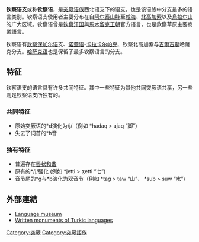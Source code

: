 {{unreferenced|time=2010-08-10T00:21:51+00:00}}
{{Infobox Language family
|name=钦察语
|region=見下圖
|map=Map-Kypchak Language World.png
|mapcaption=<center>
<span style="background-color:#FF0000;color:white;"> 钦察保加爾語組 </span>
<span style="background-color:#00B927;color:white;"> 钦察庫曼語組 </span>
<span style="background-color:#FF8400;color:white;"> 哈薩克-諾蓋語組 </span>
</center>
|familycolor=Altaic
|fam1=[[突厥语族|突厥语族]]
|child1=钦察保加爾語組
|child2=钦察庫曼語組
|child3=哈薩克-諾蓋語組
}}

'''钦察语支'''或称'''钦察语'''，是[[突厥语族|突厥语族]]西北语支下的语支，也是该语族中分支最多的语言类别。钦察语支使用者主要分布在自[[阿尔泰山脉|阿尔泰山脉]]至[[咸海|咸海]]、[[北高加索|北高加索]]以及[[烏拉尔山|烏拉尔山]]的广大区域。钦察语曾是[[钦察汗国|钦察汗国]]與[[馬木留克王朝|馬木留克王朝]]官方语言，也是欽察草原主要商業語言。

钦察语有[[欽察|欽察]][[保加尔语|保加尔语]]支、[[诺蓋语|诺蓋语]]-[[卡拉卡爾帕克語|卡拉卡尔帕克]]、钦察北高加索与[[吉爾吉斯|吉爾吉斯]]哈薩克分支。[[哈萨克语|哈萨克语]]也是保留了最多钦察语言的分支。

==特征==
钦察语支的语言具有许多共同特征。其中一些特征为其他共同突厥语共享，另一些则是钦察语支所独有的。
===共同特征===
*原始突厥语的*d演化为/j/（例如 *hadaq > ajaq “脚”）
*失去了词首的*h音
===独有特征===
*普遍存在[[元音和谐|唇状和谐]]{{Citation needed|date=August 2007}}
*原有的*/j/强化 (例如 *jetti > ʒetti “七”)
*音节尾的*ɡ与*b演化为双音节（例如 *taɡ > taw “山”、 *sub > suw “水”)

==外部連結==
*[http://www.language-museum.com/encyclopedia/q/qypchaq.php Language museum] {{Wayback|url=http://www.language-museum.com/encyclopedia/q/qypchaq.php |date=20201130135705 }}
*[http://www.qypchaq.unesco.kz/Memorials-En.htm Written monuments of Turkic languages] {{Wayback|url=http://www.qypchaq.unesco.kz/Memorials-En.htm |date=20190723204004 }}

{{Turkic languages}}

[[Category:突厥|Category:突厥]]
[[Category:突厥語族|Category:突厥語族]]